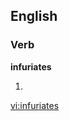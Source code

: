 
==English==

===Verb===
'''infuriates'''

# {{third-person singular of|[[infuriate]]}}

[[vi:infuriates]]